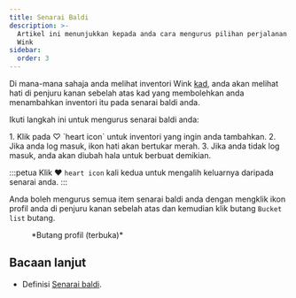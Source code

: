 ```yaml
---
title: Senarai Baldi
description: >-
  Artikel ini menunjukkan kepada anda cara mengurus pilihan perjalanan anda pada
  Wink
sidebar:
  order: 3
---
```


Di mana-mana sahaja anda melihat inventori Wink [kad](/studio/cards), anda akan melihat hati di penjuru kanan sebelah atas kad yang membolehkan anda menambahkan inventori itu pada senarai baldi anda.

Ikuti langkah ini untuk mengurus senarai baldi anda:

<Steps>
  1. Klik pada ♡ `heart icon` untuk inventori yang ingin anda tambahkan.
  2. Jika anda log masuk, ikon hati akan bertukar merah.
  3. Jika anda tidak log masuk, anda akan diubah hala untuk berbuat demikian.
</Steps>


:::petua
Klik ♥️ `heart icon` kali kedua untuk mengalih keluarnya daripada senarai anda.
:::

Anda boleh mengurus semua item senarai baldi anda dengan mengklik ikon profil anda di penjuru kanan sebelah atas dan kemudian klik butang `Bucket list` butang.

<figure>
  <CloudinaryImage width="350" height="404" resize="scale" quality="best" alt="Butang akaun apabila disahkan" src="academy/account-button-auth-open" errorImage="noimage_opaque_nyrtl0.png" />

  <figcaption>*Butang profil (terbuka)*</figcaption>
</figure>


## Bacaan lanjut

* Definisi [Senarai baldi](https://en.wikipedia.org/wiki/Bucket_list).

